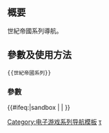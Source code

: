 <includeonly><!-- 在這裡加入模板的保護標識 --></includeonly><noinclude>{{Documentation subpage}}</noinclude>
<!-- 在本行下編輯模板說明 -->
== 概要 ==

世紀帝國系列導航。

== 參數及使用方法 ==

<pre>{{世紀帝國系列}}</pre>

=== 參數 ===

{{collapsible option}}

<includeonly>{{#ifeq:{{SUBPAGENAME}}|sandbox | |
<!-- 本行下加入模板的分類，跨維基連結加入Wikidata（參見[[Wikipedia:Wikidata]]） -->
{{DEFAULTSORT:Age of Empires}}
[[Category:电子游戏系列导航模板]]
[[Category:世紀帝國系列|τ]]
}}</includeonly>